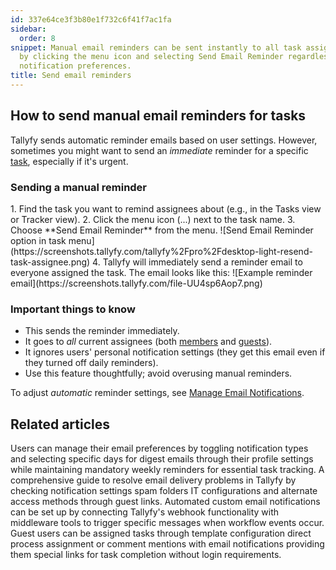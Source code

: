 ```yaml
---
id: 337e64ce3f3b80e1f732c6f41f7ac1fa
sidebar:
  order: 8
snippet: Manual email reminders can be sent instantly to all task assignees in Tallyfy
  by clicking the menu icon and selecting Send Email Reminder regardless of their
  notification preferences.
title: Send email reminders
---
```



## How to send manual email reminders for tasks

Tallyfy sends automatic reminder emails based on user settings. However, sometimes you might want to send an *immediate* reminder for a specific [task](/products/pro/tracking-and-tasks/tasks/), especially if it's urgent.

### Sending a manual reminder

<Steps>
1. Find the task you want to remind assignees about (e.g., in the Tasks view or Tracker view).
2. Click the menu icon (...) next to the task name.
3. Choose **Send Email Reminder** from the menu.
   ![Send Email Reminder option in task menu](https://screenshots.tallyfy.com/tallyfy%2Fpro%2Fdesktop-light-resend-task-assignee.png)
4. Tallyfy will immediately send a reminder email to everyone assigned the task.
The email looks like this:
   ![Example reminder email](https://screenshots.tallyfy.com/file-UU4sp6Aop7.png)
</Steps>

### Important things to know

*   This sends the reminder immediately.
*   It goes to *all* current assignees (both [members](/products/pro/documenting/members/) and [guests](/products/pro/documenting/guests/)).
*   It ignores users' personal notification settings (they get this email even if they turned off daily reminders).
*   Use this feature thoughtfully; avoid overusing manual reminders.

To adjust *automatic* reminder settings, see [Manage Email Notifications](/products/pro/settings/personal-settings/how-can-i-manage-email-notifications-in-tallyfy/).


## Related articles
<CardGrid>
<LinkTitleCard header="<b>Personal Settings > Manage email notifications</b>" href="/products/pro/settings/personal-settings/how-can-i-manage-email-notifications-in-tallyfy/" > Users can manage their email preferences by toggling notification types and selecting specific days for digest emails through their profile settings while maintaining mandatory weekly reminders for essential task tracking. </LinkTitleCard>
<LinkTitleCard header="<b>Support > Not receiving emails from Tallyfy</b>" href="/products/pro/miscellaneous/support/not-receiving-emails-from-tallyfy-how-to-troubleshoot/" > A comprehensive guide to resolve email delivery problems in Tallyfy by checking notification settings spam folders IT configurations and alternate access methods through guest links. </LinkTitleCard>
<LinkTitleCard header="<b>Webhooks > Send emails using webhooks</b>" href="/products/pro/integrations/webhooks/how-can-i-send-emails-using-webhooks-in-tallyfy/" > Automated custom email notifications can be set up by connecting Tallyfy's webhook functionality with middleware tools to trigger specific messages when workflow events occur. </LinkTitleCard>
<LinkTitleCard header="<b>Guests > Assign tasks to guests</b>" href="/products/pro/documenting/guests/how-can-i-assign-tasks-to-guest-users-in-tallyfy/" > Guest users can be assigned tasks through template configuration direct process assignment or comment mentions with email notifications providing them special links for task completion without login requirements. </LinkTitleCard>
</CardGrid>